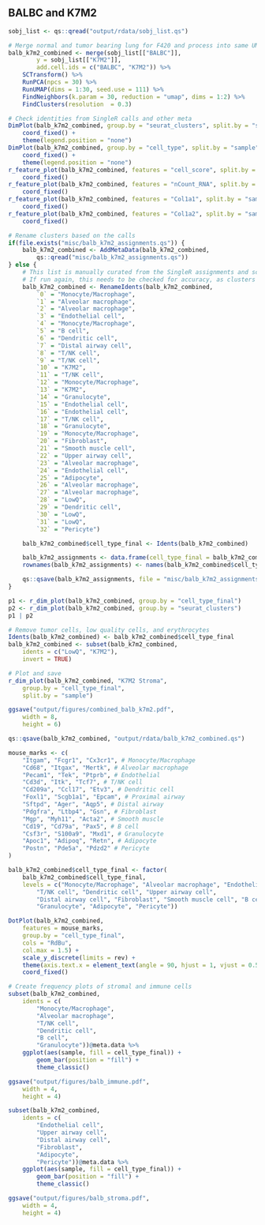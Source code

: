 
## BALBC and K7M2
```r
sobj_list <- qs::qread("output/rdata/sobj_list.qs")

# Merge normal and tumor bearing lung for F420 and process into same UMAP space
balb_k7m2_combined <- merge(sobj_list[["BALBC"]],
        y = sobj_list[["K7M2"]],
        add.cell.ids = c("BALBC", "K7M2")) %>%
    SCTransform() %>%
    RunPCA(npcs = 30) %>%
    RunUMAP(dims = 1:30, seed.use = 111) %>%
    FindNeighbors(k.param = 30, reduction = "umap", dims = 1:2) %>%
    FindClusters(resolution  = 0.3)

# Check identities from SingleR calls and other meta
DimPlot(balb_k7m2_combined, group.by = "seurat_clusters", split.by = "sample", label = TRUE) +
    coord_fixed() +
    theme(legend.position = "none")
DimPlot(balb_k7m2_combined, group.by = "cell_type", split.by = "sample", label = TRUE) +
    coord_fixed() +
    theme(legend.position = "none")
r_feature_plot(balb_k7m2_combined, features = "cell_score", split.by = "sample") +
    coord_fixed()
r_feature_plot(balb_k7m2_combined, features = "nCount_RNA", split.by = "sample") +
    coord_fixed()
r_feature_plot(balb_k7m2_combined, features = "Col1a1", split.by = "sample") +
    coord_fixed()
r_feature_plot(balb_k7m2_combined, features = "Col1a2", split.by = "sample") +
    coord_fixed()

# Rename clusters based on the calls
if(file.exists("misc/balb_k7m2_assignments.qs")) {
    balb_k7m2_combined <- AddMetaData(balb_k7m2_combined,
        qs::qread("misc/balb_k7m2_assignments.qs"))
} else {
    # This list is manually curated from the SingleR assignments and scores
    # If run again, this needs to be checked for accuracy, as clusters may change
    balb_k7m2_combined <- RenameIdents(balb_k7m2_combined,
        `0` = "Monocyte/Macrophage",
        `1` = "Alveolar macrophage",
        `2` = "Alveolar macrophage",
        `3` = "Endothelial cell",
        `4` = "Monocyte/Macrophage",
        `5` = "B cell",
        `6` = "Dendritic cell",
        `7` = "Distal airway cell",
        `8` = "T/NK cell",
        `9` = "T/NK cell",
        `10` = "K7M2",
        `11` = "T/NK cell",
        `12` = "Monocyte/Macrophage",
        `13` = "K7M2",
        `14` = "Granulocyte",
        `15` = "Endothelial cell",
        `16` = "Endothelial cell",
        `17` = "T/NK cell",
        `18` = "Granulocyte",
        `19` = "Monocyte/Macrophage",
        `20` = "Fibroblast",
        `21` = "Smooth muscle cell",
        `22` = "Upper airway cell",
        `23` = "Alveolar macrophage",
        `24` = "Endothelial cell",
        `25` = "Adipocyte",
        `26` = "Alveolar macrophage",
        `27` = "Alveolar macrophage",
        `28` = "LowQ",
        `29` = "Dendritic cell",
        `30` = "LowQ",
        `31` = "LowQ",
        `32` = "Pericyte")

    balb_k7m2_combined$cell_type_final <- Idents(balb_k7m2_combined)

    balb_k7m2_assignments <- data.frame(cell_type_final = balb_k7m2_combined$cell_type_final)
    rownames(balb_k7m2_assignments) <- names(balb_k7m2_combined$cell_type_final)

    qs::qsave(balb_k7m2_assignments, file = "misc/balb_k7m2_assignments.qs")
}

p1 <- r_dim_plot(balb_k7m2_combined, group.by = "cell_type_final")
p2 <- r_dim_plot(balb_k7m2_combined, group.by = "seurat_clusters")
p1 | p2

# Remove tumor cells, low quality cells, and erythrocytes
Idents(balb_k7m2_combined) <- balb_k7m2_combined$cell_type_final
balb_k7m2_combined <- subset(balb_k7m2_combined,
    idents = c("LowQ", "K7M2"),
    invert = TRUE)

# Plot and save
r_dim_plot(balb_k7m2_combined, "K7M2 Stroma",
    group.by = "cell_type_final",
    split.by = "sample")

ggsave("output/figures/combined_balb_k7m2.pdf",
    width = 8,
    height = 6)

qs::qsave(balb_k7m2_combined, "output/rdata/balb_k7m2_combined.qs")

mouse_marks <- c(
    "Itgam", "Fcgr1", "Cx3cr1", # Monocyte/Macrophage
    "Cd68", "Itgax", "Mertk", # Alveolar macrophage
    "Pecam1", "Tek", "Ptprb", # Endothelial
    "Cd3d", "Itk", "Tcf7", # T/NK cell
    "Cd209a", "Ccl17", "Etv3", # Dendritic cell
    "Foxl1", "Scgb1a1", "Epcam", # Proximal airway
    "Sftpd", "Ager", "Aqp5", # Distal airway
    "Pdgfra", "Ltbp4", "Gsn", # Fibroblast
    "Mgp", "Myh11", "Acta2", # Smooth muscle
    "Cd19", "Cd79a", "Pax5", # B cell
    "Csf3r", "S100a9", "Mxd1", # Granulocyte
    "Apoc1", "Adipoq", "Retn", # Adipocyte
    "Postn", "Pde5a", "Pdzd2" # Pericyte
)

balb_k7m2_combined$cell_type_final <- factor(
    balb_k7m2_combined$cell_type_final,
    levels = c("Monocyte/Macrophage", "Alveolar macrophage", "Endothelial cell",
        "T/NK cell", "Dendritic cell", "Upper airway cell",
        "Distal airway cell", "Fibroblast", "Smooth muscle cell", "B cell",
        "Granulocyte", "Adipocyte", "Pericyte"))

DotPlot(balb_k7m2_combined,
    features = mouse_marks,
    group.by = "cell_type_final",
    cols = "RdBu",
    col.max = 1.5) +
    scale_y_discrete(limits = rev) +
    theme(axis.text.x = element_text(angle = 90, hjust = 1, vjust = 0.5)) +
    coord_fixed()

# Create frequency plots of stromal and immune cells
subset(balb_k7m2_combined,
    idents = c(
        "Monocyte/Macrophage",
        "Alveolar macrophage",
        "T/NK cell",
        "Dendritic cell",
        "B cell",
        "Granulocyte"))@meta.data %>%
    ggplot(aes(sample, fill = cell_type_final)) +
        geom_bar(position = "fill") +
        theme_classic()

ggsave("output/figures/balb_immune.pdf",
    width = 4,
    height = 4)

subset(balb_k7m2_combined,
    idents = c(
        "Endothelial cell",
        "Upper airway cell",
        "Distal airway cell",
        "Fibroblast",
        "Adipocyte",
        "Pericyte"))@meta.data %>%
    ggplot(aes(sample, fill = cell_type_final)) +
        geom_bar(position = "fill") +
        theme_classic()

ggsave("output/figures/balb_stroma.pdf",
    width = 4,
    height = 4)
```

